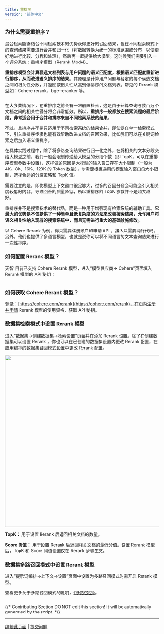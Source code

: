 ```yaml
---
title: 重排序
version: '简体中文'
---
```


### 为什么需要重排序？

混合检索能够结合不同检索技术的优势获得更好的召回结果，但在不同检索模式下的查询结果需要进行合并和归一化（将数据转换为统一的标准范围或分布，以便更好地进行比较、分析和处理），然后再一起提供给大模型。这时候我们需要引入一个评分系统：重排序模型（Rerank Model）。

**重排序模型会计算候选文档列表与用户问题的语义匹配度，根据语义匹配度重新进行排序，从而改进语义排序的结果**。其原理是计算用户问题与给定的每个候选文档之间的相关性分数，并返回按相关性从高到低排序的文档列表。常见的 Rerank 模型如：Cohere rerank、bge-reranker 等。

<Frame title="混合检索+重排序">
  <img src="/zh-hans/user-guide/.gitbook/assets/image (179).png" alt="" />
</Frame>

在大多数情况下，在重排序之前会有一次前置检索，这是由于计算查询与数百万个文档之间的相关性得分将会非常低效。所以，**重排序一般都放在搜索流程的最后阶段，非常适合用于合并和排序来自不同检索系统的结果**。

不过，重排序并不是只适用于不同检索系统的结果合并，即使是在单一检索模式下，引入重排序步骤也能有效帮助改进文档的召回效果，比如我们可以在关键词检索之后加入语义重排序。

在具体实践过程中，除了将多路查询结果进行归一化之外，在将相关的文本分段交给大模型之前，我们一般会限制传递给大模型的分段个数（即 TopK，可以在重排序模型参数中设置），这样做的原因是大模型的输入窗口存在大小限制（一般为 4K、8K、16K、128K 的 Token 数量），你需要根据选用的模型输入窗口的大小限制，选择合适的分段策略和 TopK 值。

需要注意的是，即使模型上下文窗口很足够大，过多的召回分段会可能会引入相关度较低的内容，导致回答的质量降低，所以重排序的 TopK 参数并不是越大越好。

重排序并不是搜索技术的替代品，而是一种用于增强现有检索系统的辅助工具。**它最大的优势是不仅提供了一种简单且低复杂度的方法来改善搜索结果，允许用户将语义相关性纳入现有的搜索系统中，而且无需进行重大的基础设施修改。**

以 Cohere Rerank 为例，你只需要注册账户和申请 API ，接入只需要两行代码。另外，他们也提供了多语言模型，也就是说你可以将不同语言的文本查询结果进行一次性排序。

### 如何配置 Rerank 模型？

天智 目前已支持 Cohere Rerank 模型，进入“模型供应商-> Cohere”页面填入 Rerank 模型的 API 秘钥：

<Frame title="在模型供应商内配置 Cohere Rerank 模型">
  <img src="/zh-hans/user-guide/.gitbook/assets/image (163).png" alt="" />
</Frame>

###

### 如何获取 Cohere Rerank 模型？

登录：[https://cohere.com/rerank](https://cohere.com/rerank)，在页内注册并申请 Rerank 模型的使用资格，获取 API 秘钥。

###

### 数据集检索模式中设置 Rerank 模型

进入“数据集->创建数据集->检索设置”页面并在添加 Rerank 设置。除了在创建数据集可以设置 Rerank ，你也可以在已创建的数据集设置内更改 Rerank 配置，在应用编排的数据集召回模式设置中更改 Rerank 配置。

<Frame title="数据集检索模式中设置 Rerank 模型">
  <img src="/zh-hans/user-guide/.gitbook/assets/image (132).png" alt="" width="563" />
</Frame>

**TopK：** 用于设置 Rerank 后返回相关文档的数量。

**Score 阈值：** 用于设置 Rerank 后返回相关文档的最低分值。设置 Rerank 模型后，TopK 和 Score 阈值设置仅在 Rerank 步骤生效。

### 数据集多路召回模式中设置 Rerank 模型

进入“提示词编排->上下文->设置”页面中设置为多路召回模式时需开启 Rerank 模型。

查看更多关于多路召回模式的说明，[《多路召回》](/zh-hans/guides/knowledge-base/integrate-knowledge-within-application)。

<Frame title="数据集多路召回模式中设置 Rerank 模型">
  <img src="/zh-hans/user-guide/.gitbook/assets/image (133).png" alt="" />
</Frame>

{/*
Contributing Section
DO NOT edit this section!
It will be automatically generated by the script.
*/}

---

[编辑此页面](https://github.com/langgenius/dify-docs/edit/main/zh-hans/guides/knowledge-base/indexing-and-retrieval/rerank.mdx) | [提交问题](https://github.com/langgenius/dify-docs/issues/new?template=docs.yml)

